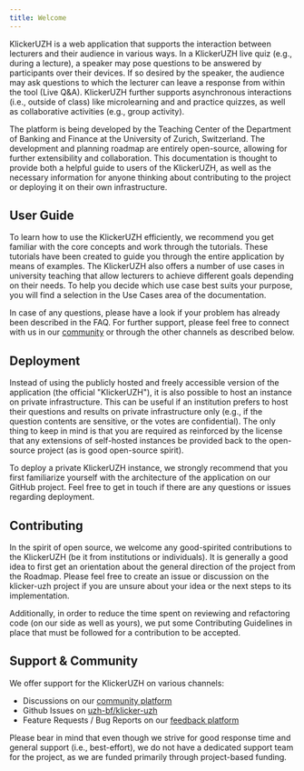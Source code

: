 ```yaml
---
title: Welcome
---
```


KlickerUZH is a web application that supports the interaction between lecturers and their audience in various ways. In a KlickerUZH live quiz (e.g., during a lecture), a speaker may pose questions to be answered by participants over their devices. If so desired by the speaker, the audience may ask questions to which the lecturer can leave a response from within the tool (Live Q&A). KlickerUZH further supports asynchronous interactions (i.e., outside of class) like microlearning and and practice quizzes, as well as collaborative activities (e.g., group activity).

The platform is being developed by the Teaching Center of the Department of Banking and Finance at the University of Zurich, Switzerland. The development and planning roadmap are entirely open-source, allowing for further extensibility and collaboration. This documentation is thought to provide both a helpful guide to users of the KlickerUZH, as well as the necessary information for anyone thinking about contributing to the project or deploying it on their own infrastructure.

## User Guide

To learn how to use the KlickerUZH efficiently, we recommend you get familiar with the core concepts and work through the tutorials. These tutorials have been created to guide you through the entire application by means of examples. The KlickerUZH also offers a number of use cases in university teaching that allow lecturers to achieve different goals depending on their needs. To help you decide which use case best suits your purpose, you will find a selection in the Use Cases area of the documentation.

In case of any questions, please have a look if your problem has already been described in the FAQ. For further support, please feel free to connect with us in our [community](https://www.community.klicker.uzh.ch) or through the other channels as described below.

## Deployment

Instead of using the publicly hosted and freely accessible version of the application (the official "KlickerUZH"), it is also possible to host an instance on private infrastructure. This can be useful if an institution prefers to host their questions and results on private infrastructure only (e.g., if the question contents are sensitive, or the votes are confidential). The only thing to keep in mind is that you are required as reinforced by the license that any extensions of self-hosted instances be provided back to the open-source project (as is good open-source spirit).

To deploy a private KlickerUZH instance, we strongly recommend that you first familiarize yourself with the architecture of the application on our GitHub project. Feel free to get in touch if there are any questions or issues regarding deployment.

## Contributing

In the spirit of open source, we welcome any good-spirited contributions to the KlickerUZH (be it from institutions or individuals). It is generally a good idea to first get an orientation about the general direction of the project from the Roadmap. Please feel free to create an issue or discussion on the klicker-uzh project if you are unsure about your idea or the next steps to its implementation.

Additionally, in order to reduce the time spent on reviewing and refactoring code (on our side as well as yours), we put some Contributing Guidelines in place that must be followed for a contribution to be accepted.

## Support & Community

We offer support for the KlickerUZH on various channels:

- Discussions on our [community platform](https://community.klicker.uzh.ch)
- Github Issues on [uzh-bf/klicker-uzh](https://github.com/uzh-bf/klicker-uzh/discussions)
- Feature Requests / Bug Reports on our [feedback platform](https://klicker-uzh.feedbear.com)

Please bear in mind that even though we strive for good response time and general support (i.e., best-effort), we do not have a dedicated support team for the project, as we are funded primarily through project-based funding.
